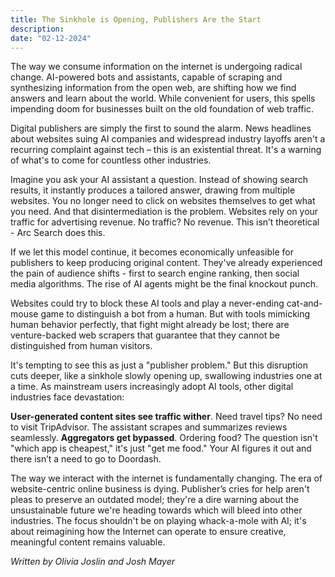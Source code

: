 ```yaml
---
title: The Sinkhole is Opening, Publishers Are the Start
description:
date: "02-12-2024"
---
```


The way we consume information on the internet is undergoing radical change. AI-powered bots and assistants, capable of scraping and synthesizing information from the open web, are shifting how we find answers and learn about the world. While convenient for users, this spells impending doom for businesses built on the old foundation of web traffic.

Digital publishers are simply the first to sound the alarm. News headlines about websites suing AI companies and widespread industry layoffs aren't a recurring complaint against tech – this is an existential threat. It's a warning of what's to come for countless other industries.

Imagine you ask your AI assistant a question. Instead of showing search results, it instantly produces a tailored answer, drawing from multiple websites. You no longer need to click on websites themselves to get what you need. And that disintermediation is the problem. Websites rely on your traffic for advertising revenue. No traffic? No revenue. This isn’t theoretical - Arc Search does this.

If we let this model continue, it becomes economically unfeasible for publishers to keep producing original content. They've already experienced the pain of audience shifts - first to search engine ranking, then social media algorithms. The rise of AI agents might be the final knockout punch.

Websites could try to block these AI tools and play a never-ending cat-and-mouse game to distinguish a bot from a human. But with tools mimicking human behavior perfectly, that fight might already be lost; there are venture-backed web scrapers that guarantee that they cannot be distinguished from human visitors.

It's tempting to see this as just a "publisher problem." But this disruption cuts deeper, like a sinkhole slowly opening up, swallowing industries one at a time. As mainstream users increasingly adopt AI tools, other digital industries face devastation:

**User-generated content sites see traffic wither**. Need travel tips? No need to visit TripAdvisor. The assistant scrapes and summarizes reviews seamlessly.
**Aggregators get bypassed**. Ordering food? The question isn't "which app is cheapest," it's just "get me food." Your AI figures it out and there isn’t a need to go to Doordash.

The way we interact with the internet is fundamentally changing. The era of website-centric online business is dying. Publisher’s cries for help aren't pleas to preserve an outdated model; they're a dire warning about the unsustainable future we're heading towards which will bleed into other industries. The focus shouldn't be on playing whack-a-mole with AI; it's about reimagining how the Internet can operate to ensure creative, meaningful content remains valuable.

*Written by Olivia Joslin and Josh Mayer*
